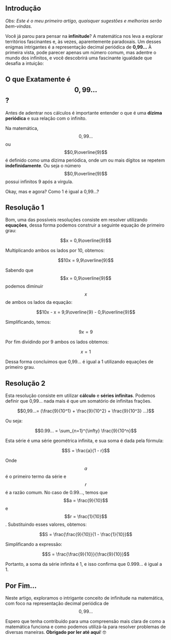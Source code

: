 ## Introdução

*Obs: Este é o meu primeiro artigo, quaisquer sugestões e melhorias serão bem-vindas.*

Você já parou para pensar na **infinitude**? A matemática nos leva a explorar territórios fascinantes e, às vezes, aparentemente paradoxais. Um desses enigmas intrigantes é a representação decimal periódica de
**0,99...** À primeira vista, pode parecer apenas um número comum, mas adentre o mundo dos infinitos, e você descobrirá uma fascinante igualdade que desafia a intuição: 

## O que Exatamente é $$0,99...$$ ?
Antes de adentrar nos cálculos é importante entender o que é uma **dízima periódica** e sua relação com o infinito.

Na matemática, $$0,99...$$ ou $$0,9\overline{9}$$ é definido como uma dízima periódica, onde um ou mais dígitos se repetem **indefinidamente**. Ou seja o número $$0,9\overline{9}$$ possui infinitos 9 após a virgula.

Okay, mas e agora? Como 1 é igual a 0,99...?

## Resolução 1
Bom, uma das possíveis resoluções consiste em resolver utilizando **equações**, dessa forma podemos construir a seguinte equação de primeiro grau:

$$x = 0,9\overline{9}$$

Multiplicando ambos os lados por 10, obtemos:

$$10x = 9,9\overline{9}$$

Sabendo que $$x = 0,9\overline{9}$$ podemos diminuir $$x$$ de ambos os lados da equação:

$$10x - x = 9,9\overline{9} - 0,9\overline{9}$$

Simplificando, temos:

$$9x = 9$$

Por fim dividindo por 9 ambos os lados obtemos:

$$x = 1$$

Dessa forma concluimos que 0,99... é igual a 1 utilizando equações de primeiro grau.

## Resolução 2
Esta resolução consiste em utilizar **cálculo** e **séries infinitas**.
Podemos definir que 0,99... nada mais é que um somatório de infinitas frações.

$$0,99...= (\frac{9}{10^1} + \frac{9}{10^2} + \frac{9}{10^3} ...)$$

Ou seja:

$$0.99... = \sum_{n=1}^{\infty} \frac{9}{10^n}$$

Esta série é uma série geométrica infinita, e sua soma é dada pela fórmula:

$$S =  \frac{a}{1 - r}$$

Onde $$a$$ é o primeiro termo da série e $$r$$ é a razão comum.
No caso de 0.99..., temos que $$a = \frac{9}{10}$$ e $$r = \frac{1}{10}$$. Substituindo esses valores, obtemos:

$$S = \frac{\frac{9}{10}}{1 - \frac{1}{10}}$$

Simplificando a expressão:

$$S = \frac{\frac{9}{10}}{\frac{9}{10}}$$

Portanto, a soma da série infinita é 1, e isso confirma que 0.999... é igual a  1.

## Por Fim...

Neste artigo, exploramos o intrigante conceito de infinitude na matemática, com foco na representação decimal periódica de  $$0,99...$$

Espero que tenha contribuído para uma compreensão mais clara de como a matemática funciona e como podemos utilizá-la para resolver problemas de diversas maneiras. **Obrigado por ler até aqui**! 🤓